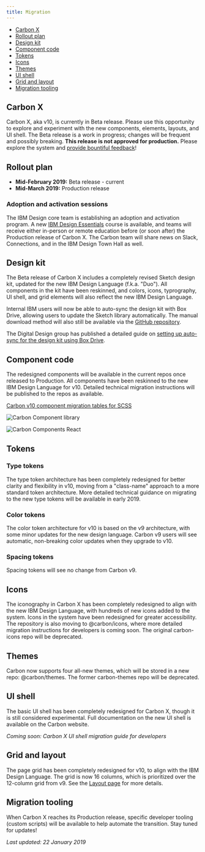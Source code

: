 ```yaml
---
title: Migration
---
```


<AnchorLinks>

- [Carbon X](#carbon-x)
- [Rollout plan](#rollout-plan)
- [Design kit](#design-kit)
- [Component code](#component-code)
- [Tokens](#tokens)
- [Icons](#icons)
- [Themes](#themes)
- [UI shell](#ui-shell)
- [Grid and layout](#grid-and-layout)
- [Migration tooling](#migration-tooling)

</AnchorLinks>

## Carbon X

Carbon X, aka v10, is currently in Beta release. Please use this opportunity to explore and experiment with the new components, elements, layouts, and UI shell. The Beta release is a work in progress; changes will be frequent and possibly breaking. **This release is not approved for production.** Please explore the system and [provide bountiful feedback](/help/support#github-issues)!

## Rollout plan

- **Mid-February 2019:** Beta release - current
- **Mid-March 2019:** Production release

### Adoption and activation sessions

<p>The IBM Design core team is establishing an adoption and activation program. A new <a href="https://w3.ibm.com/design/essentials" target="blank">IBM Design Essentials</a> course is available, and teams will receive either in-person or remote education before (or soon after) the Production release of Carbon X. The Carbon team will share news on Slack, Connections, and in the IBM Design Town Hall as well.</p>

## Design kit

The Beta release of Carbon X includes a completely revised Sketch design kit, updated for the new IBM Design Language (f.k.a. "Duo"). All components in the kit have been reskinned, and colors, icons, typrography, UI shell, and grid elements will also reflect the new IBM Design Language.

Internal IBM users will now be able to auto-sync the design kit with Box Drive, allowing users to update the Sketch library automatically. The manual download method will also still be available via the [GitHub repository](https://github.com/IBM/carbon-design-kit).

The Digital Design group has published a detailed guide on [setting up auto-sync for the design kit using Box Drive](https://www.ibm.com/standards/web/design-kit/).

## Component code

The redesigned components will be available in the current repos once released to Production. All components have been reskinned to the new IBM Design Language for v10. Detailed technical migration instructions will be published to the repos as available.

[Carbon v10 component migration tables for SCSS](https://github.com/IBM/carbon-components/blob/master/src/globals/scss/migrate-to-10.x.md) 

<Row className="tile--group">
<Column offsetLg="4" md="4" lg="4" bleedSm>
  <ClickableTile
    title="Carbon Components"
    href="https://github.com/ibm/carbon-components"
    type="resource">

![Carbon Component library](images/github-icon.png)

  </ClickableTile>
</Column>
<Column md="4" lg="4"  bleedSm>
  <ClickableTile
    title="Carbon Components React"
    href="https://github.com/ibm/carbon-components-react"
    type="resource">

![Carbon Components React](images/react-icon.png)

  </ClickableTile>
</Column>
</Row>

## Tokens

### Type tokens

The type token architecture has been completely redesigned for better clarity and flexibility in v10, moving from a "class-name" approach to a more standard token architecture. More detailed technical guidance on migrating to the new type tokens will be available in early 2019.

### Color tokens

The color token architecture for v10 is based on the v9 architecture, with some minor updates for the new design language. Carbon v9 users will see automatic, non-breaking color updates when they upgrade to v10.

### Spacing tokens

Spacing tokens will see no change from Carbon v9.

## Icons

The iconography in Carbon X has been completely redesigned to align with the new IBM Design Language, with hundreds of new icons added to the system. Icons in the system have been redesigned for greater accessibility. The repository is also moving to @carbon/icons, where more detailed migration instructions for developers is coming soon. The original carbon-icons repo will be deprecated.

## Themes

Carbon now supports four all-new themes, which will be stored in a new repo: @carbon/themes. The former carbon-themes repo will be deprecated.

## UI shell

The basic UI shell has been completely redesigned for Carbon X, though it is still considered experimental. Full documentation on the new UI shell is available on the Carbon website.

_Coming soon: Carbon X UI shell migration guide for developers_

## Grid and layout

The page grid has been completely redesigned for v10, to align with the IBM Design Language. The grid is now 16 columns, which is prioritized over the 12-column grid from v9. See the [Layout page](/guidelines/layout) for more details.

## Migration tooling

When Carbon X reaches its Production release, specific developer tooling (custom scripts) will be available to help automate the transition. Stay tuned for updates!

_Last updated: 22 January 2019_
